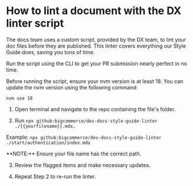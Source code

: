 
# How to lint a document with the DX linter script

The docs team uses a custom script, provided by the DX team, to lint your doc files before they are published. This linter covers everything our Style Guide does, saving you tons of time. 

Run the script using the CLI to get your PR submission nearly perfect in no time.

<Callout emoji="⚠️">
  Before running the script, ensure your nvm version is at least 18. You can update the nvm version using the following command: 
  </br>
  
  `nvm use 18`
</Callout>

1. Open terminal and navigate to the repo containing the file's folder.

2. Run `npx github:bigcommerce/dev-docs-style-guide-linter ./{{yourfilename}}.mdx. `

Example: `npx github:bigcommerce/dev-docs-style-guide-linter ./start/authentication/index.mdx`

<Callout emoji="ℹ️">
  **NOTE:** Ensure your file name has the correct path.
</Callout>

3. Review the flagged items and make necessary updates.

4. Repeat Step 2 to re-run the linter.



